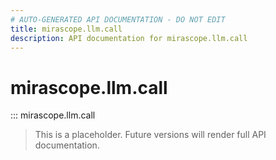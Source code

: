 ```yaml
---
# AUTO-GENERATED API DOCUMENTATION - DO NOT EDIT
title: mirascope.llm.call
description: API documentation for mirascope.llm.call
---
```


# mirascope.llm.call

::: mirascope.llm.call

> This is a placeholder. Future versions will render full API documentation.
